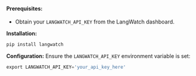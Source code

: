 #### Prerequisites:

- Obtain your `LANGWATCH_API_KEY` from the LangWatch dashboard.

**Installation:**

```sh
pip install langwatch
```

**Configuration:**
Ensure the `LANGWATCH_API_KEY` environment variable is set:

```python
export LANGWATCH_API_KEY='your_api_key_here'
```
